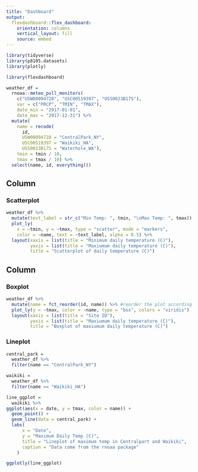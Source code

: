```yaml
---
title: "Dashboard"
output: 
  flexdashboard::flex_dashboard:
    orientation: columns
    vertical_layout: fill
    source: embed
---
```


```r
library(tidyverse)
library(p8105.datasets)
library(plotly)

library(flexdashboard)
```

```r
weather_df = 
  rnoaa::meteo_pull_monitors(
    c("USW00094728", "USC00519397", "USS0023B17S"),
    var = c("PRCP", "TMIN", "TMAX"), 
    date_min = "2017-01-01",
    date_max = "2017-12-31") %>%
  mutate(
    name = recode(
      id, 
      USW00094728 = "CentralPark_NY", 
      USC00519397 = "Waikiki_HA",
      USS0023B17S = "Waterhole_WA"),
    tmin = tmin / 10,
    tmax = tmax / 10) %>%
  select(name, id, everything())
```

Column {data-width=550}
-----------------------------------------------------------------------

### Scatterplot

```r
weather_df %>%
  mutate(text_label = str_c("Min Temp: ", tmin, "\nMax Temp: ", tmax)) %>% #\n: next line;
  plot_ly(
    x = ~tmin, y = ~tmax, type = "scatter", mode = "markers",
    color = ~name, text = ~text_label, alpha = 0.5) %>% 
  layout(xaxis = list(title = "Minimum daily temperature (C)"),
         yaxis = list(title = "Maxiumum daily temperature (C)"),
         title = "Scatterplot of daily temperature (C)")

```

Column {data-width=450}
-----------------------------------------------------------------------

### Boxplot

```r
weather_df %>% 
  mutate(name = fct_reorder(id, name)) %>% #reorder the plot according to the neighborhood and price;
  plot_ly(y = ~tmax, color = ~name, type = "box", colors = "viridis")  %>% 
  layout(xaxis = list(title = "Site ID"),
         yaxis = list(title = "Maxiumum daily temperature (C)"),
         title = "Boxplot of maxiumum daily temperature (C)")
```

### Lineplot

```r
central_park = 
  weather_df %>% 
  filter(name == "CentralPark_NY")

waikiki = 
  weather_df %>% 
  filter(name == "Waikiki_HA")

line_ggplot = 
  waikiki %>% 
ggplot(aes(x = date, y = tmax, color = name)) + 
  geom_point() + 
  geom_line(data = central_park) +
  labs(
      x = "Date",
      y = "Maximum Daily Temp (C)",
      title = "Lineplot of maximum temp in Centralpart and Waikiki",
      caption = "Data come from the rnoaa package"
    )

ggplotly(line_ggplot)

```


